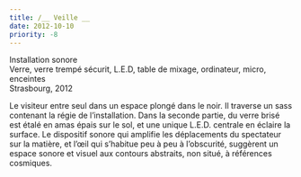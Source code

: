 ```yaml
---
title: /__ Veille __
date: 2012-10-10
priority: -8
---
```

Installation sonore\
Verre, verre trempé sécurit, L.E.D, table de mixage, ordinateur, micro, enceintes \
Strasbourg, 2012

Le visiteur entre seul dans un espace plongé dans le noir. Il traverse un sass contenant la régie de l’installation. Dans la seconde partie, du verre brisé est étalé en amas épais sur le sol, et une unique L.E.D. centrale en éclaire la surface. Le dispositif sonore qui amplifie les déplacements du spectateur sur la matière, et l’œil qui s’habitue peu à peu à l’obscurité, suggèrent un espace sonore et visuel aux contours abstraits, non situé, à références cosmiques.
